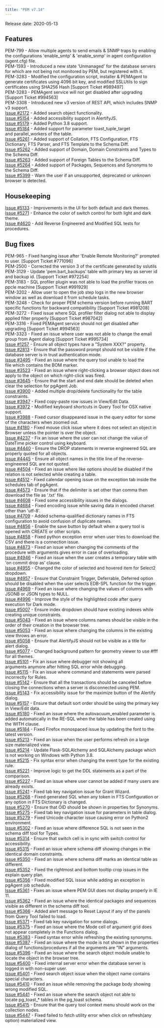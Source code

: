 ```yaml
---
title: "PEM v7.14"
---
```


Release date: 2020-05-13

## Features

PEM-799 - Allow multiple agents to send emails & SNMP traps by enabling the configurations 'enable_smtp' & 'enable_snmp' in agent configuration (agent.cfg) file.  
PEM-1593 - Introduced a new state 'Unmanaged' for the database servers for which are not being not monitored by PEM, but registered with it.  
PEM-3283 - Modified the configuration script, installer & PEMAgent to generate certificates using 4096 bit key, and modified SSLUtils to sign certificates using SHA256 Hash \[Support Ticket #989497]  
PEM-3283 - PEMAgent service will not get disabled after upgrading \[Support Ticket #994563]  
PEM-3308 - Introduced new v3 version of REST API, which includes SNMP v3 support.  
[Issue #2172](https://redmine.postgresql.org/issues/2172) - Added search object functionality.  
[Issue #5154](https://redmine.postgresql.org/issues/5154) - Added accessibility support in AlertifyJS.  
[Issue #5179](https://redmine.postgresql.org/issues/5179) - Added Python 3.8 support.  
[Issue #5184](https://redmine.postgresql.org/issues/5184) - Added support for parameter toast_tuple_target and parallel_workers of the table.  
[Issue #5261](https://redmine.postgresql.org/issues/5261) - Added support of Collation, FTS Configuration, FTS Dictionary, FTS Parser, and FTS Template to the Schema Diff.  
[Issue #5262](https://redmine.postgresql.org/issues/5262) - Added support of Domain, Domain Constraints and Types to the Schema Diff.  
[Issue #5263](https://redmine.postgresql.org/issues/5263) - Added support of Foreign Tables to the Schema Diff.  
[Issue #5264](https://redmine.postgresql.org/issues/5264) - Added support of Packages, Sequences and Synonyms to the Schema Diff.  
[Issue #5399](https://redmine.postgresql.org/issues/5399) - Warn the user if an unsupported, deprecated or unknown browser is detected.

## Housekeeping

[Issue #5133](https://redmine.postgresql.org/issues/5133) - Improvements in the UI for both default and dark themes.  
[Issue #5271](https://redmine.postgresql.org/issues/5271) - Enhance the color of switch control for both light and dark theme.  
[Issue #4620](https://redmine.postgresql.org/issues/4620) - Add Reverse Engineered and Modified SQL tests for procedures.

## Bug fixes

PEM-965 - Fixed hanging issue after 'Enable Remote Monitoring?' prompted to user. \[Support Ticket #771096]  
PEM-2500 - Corrected the version 3 of the certificate generated by sslutils  
PEM-3129 - Update 'pem.bart_backups' table with primary key as server id and backup id. \[Support Ticket #972254]  
PEM-3183 - SQL profiler plugin was not able to load the profiler traces on ppcle machine \[Support Ticket #991929]  
PEM-3202 - Allow user to open the job step logs in the new browser window as well as download it from schedule tasks.  
PEM-3248 - Check for proper PEM schema version before running BART specific functions for backward compatibility \[Support Ticket #981208]  
PEM-3272 - Fixed issue where SQL profiler filter dialog not able to display applied filter properly \[Support Ticket #987042]  
PEM-3316 - Fixed PEMAgent service should not get disabled after upgrading \[Support Ticket #994563]  
PEM-3323 - Fixed an issue where user was not able to change the email group from Agent dialog \[Support Ticket #995734]  
[Issue #1257](https://redmine.postgresql.org/issues/1257) - Ensure all object types have a "System XXX?" property.  
[Issue #2813](https://redmine.postgresql.org/issues/2813) - Ensure that the password prompt should not be visible if the database server is in trust authentication mode.  
[Issue #3495](https://redmine.postgresql.org/issues/3495) - Fixed an issue where the query tool unable to load the file which contains the BOM marker.  
[Issue #3523](https://redmine.postgresql.org/issues/3523) - Fixed an issue where right-clicking a browser object does not apply to the object on which right-click was fired.  
[Issue #3645](https://redmine.postgresql.org/issues/3645) - Ensure that the start and end date should be deleted when clear the selection for pgAgent Job.  
[Issue #3900](https://redmine.postgresql.org/issues/3900) - Added multiple drop/delete functionality for the table constraints.  
[Issue #3947](https://redmine.postgresql.org/issues/3947) - Fixed copy-paste row issues in View/Edit Data.  
[Issue #3972](https://redmine.postgresql.org/issues/3972) - Modified keyboard shortcuts in Query Tool for OSX native support.  
[Issue #3988](https://redmine.postgresql.org/issues/3988) - Fixed cursor disappeared issue in the query editor for some of the characters when zoomed out.  
[Issue #4180](https://redmine.postgresql.org/issues/4180) - Fixed mouse click issue where it does not select an object in Browser unless the pointer is over the object.  
[Issue #4237](https://redmine.postgresql.org/issues/4237) - Fix an issue where the user can not change the value of DateTime picker control using keyboard.  
[Issue #4440](https://redmine.postgresql.org/issues/4440) - Ensure the DROP statements in reverse engineered SQL are properly quoted for all objects.  
[Issue #4445](https://redmine.postgresql.org/issues/4445) - Ensure all object names in the title line of the reverse-engineered SQL are not quoted.  
[Issue #4504](https://redmine.postgresql.org/issues/4504) - Fixed an issue where like options should be disabled if the relation is not selected while creating a table.  
[Issue #4512](https://redmine.postgresql.org/issues/4512) - Fixed calendar opening issue on the exception tab inside the schedules tab of pgAgent.  
[Issue #4573](https://redmine.postgresql.org/issues/4573) - Ensure that if the delimiter is set other than comma then download the file as '.txt' file.  
[Issue #4608](https://redmine.postgresql.org/issues/4608) - Fixed some accessibility issues in the dialogs.  
[Issue #4684](https://redmine.postgresql.org/issues/4684) - Fixed encoding issue while saving data in encoded charset other than 'utf-8'.  
[Issue #4709](https://redmine.postgresql.org/issues/4709) - Added schema-qualified dictionary names in FTS configuration to avoid confusion of duplicate names.  
[Issue #4856](https://redmine.postgresql.org/issues/4856) - Enable the save button by default when a query tool is opened with CREATE or other scripts.  
[Issue #4858](https://redmine.postgresql.org/issues/4858) - Fixed python exception error when user tries to download the CSV and there is a connection issue.  
[Issue #4873](https://redmine.postgresql.org/issues/4873) - Fixed an issue when changing the comments of the procedure with arguments gives error in case of overloading.  
[Issue #4946](https://redmine.postgresql.org/issues/4946) - Fixed an issue when the user creates a temporary table with 'on commit drop as' clause.  
[Issue #4955](https://redmine.postgresql.org/issues/4955) - Changed the color of selected and hovered item for Select2 dropdown.  
[Issue #4957](https://redmine.postgresql.org/issues/4957) - Ensure that Constraint Trigger, Deferrable, Deferred option should be disabled when the user selects EDB-SPL function for the trigger.  
[Issue #4969](https://redmine.postgresql.org/issues/4969) - Fixed an issue where changing the values of columns with JSONB or JSON types to NULL.  
[Issue #4996](https://redmine.postgresql.org/issues/4996) - Improve the style of the highlighted code after query execution for Dark mode.  
[Issue #5007](https://redmine.postgresql.org/issues/5007) - Ensure index dropdown should have existing indexes while creating unique constraints.  
[Issue #5043](https://redmine.postgresql.org/issues/5043) - Fixed an issue where columns names should be visible in the order of their creation in the browser tree.  
[Issue #5053](https://redmine.postgresql.org/issues/5053) - Fixed an issue where changing the columns in the existing view throws an error.  
[Issue #5058](https://redmine.postgresql.org/issues/5058) - Ensure that AlertifyJS should not be visible as a title for alert dialog.  
[Issue #5077](https://redmine.postgresql.org/issues/5077) - Changed background pattern for geometry viewer to use #fff for all themes.  
[Issue #5101](https://redmine.postgresql.org/issues/5101) - Fix an issue where debugger not showing all arguments anymore after hitting SQL error while debugging.  
[Issue #5115](https://redmine.postgresql.org/issues/5115) - Fix an issue where command and statements were parsed incorrectly for Rules.  
[Issue #5142](https://redmine.postgresql.org/issues/5142) - Ensure that all the transactions should be canceled before closing the connections when a server is disconnected using PEM.  
[Issue #5143](https://redmine.postgresql.org/issues/5143) - Fix accessibility issue for the maximize button of the Alertify dialog.  
[Issue #5157](https://redmine.postgresql.org/issues/5157) - Ensure that default sort order should be using the primary key in View/Edit data.  
[Issue #5180](https://redmine.postgresql.org/issues/5180) - Fixed an issue where the autovacuum_enabled parameter is added automatically in the RE-SQL when the table has been created using the WITH clause.  
[Issue #5184](https://redmine.postgresql.org/issues/5184) - Fixed Firefox monospaced issue by updating the font to the latest version.  
[Issue #5213](https://redmine.postgresql.org/issues/5213) - Fixed an issue when the user performs refresh on a large size materialized view.  
[Issue #5214](https://redmine.postgresql.org/issues/5214) - Update Flask-SQLAlchemy and SQLAlchemy package which is not working on Windows with Python 3.8.  
[Issue #5215](https://redmine.postgresql.org/issues/5215) - Fix syntax error when changing the event type for the existing rule.  
[Issue #5221](https://redmine.postgresql.org/issues/5221) - Improve logic to get the DDL statements as a part of the comparison.  
[Issue #5227](https://redmine.postgresql.org/issues/5227) - Fixed an issue where user cannot be added if many users are already exists.  
[Issue #5241](https://redmine.postgresql.org/issues/5241) - Fixed tab key navigation issue for Grant Wizard.  
[Issue #5268](https://redmine.postgresql.org/issues/5268) - Fixed generated SQL when any token in FTS Configuration or any option in FTS Dictionary is changed.  
[Issue #5270](https://redmine.postgresql.org/issues/5270) - Ensure that OID should be shown in properties for Synonyms.  
[Issue #5275](https://redmine.postgresql.org/issues/5275) - Fixed tab key navigation issue for parameters in table dialog.  
[Issue #5279](https://redmine.postgresql.org/issues/5279) - Fixed Unicode character issue causing error on Python2 environment.  
[Issue #5302](https://redmine.postgresql.org/issues/5302) - Fixed an issue where difference SQL is not seen in the schema diff tool for Types.  
[Issue #5314](https://redmine.postgresql.org/issues/5314) - Ensure that switch cell is in sync with switch control for accessibility.  
[Issue #5315](https://redmine.postgresql.org/issues/5315) - Fixed an issue where schema diff showing changes in the identical domain constraints.  
[Issue #5350](https://redmine.postgresql.org/issues/5350) - Fixed an issue where schema diff marks an identical table as different.  
[Issue #5352](https://redmine.postgresql.org/issues/5352) - Fixed the rightmost and bottom tooltip crop issues in the explain query plan.  
[Issue #5356](https://redmine.postgresql.org/issues/5356) - Fixed modified SQL issue while adding an exception in pgAgent job schedule.  
[Issue #5361](https://redmine.postgresql.org/issues/5361) - Fixes an issue where PEM GUI does not display properly in IE 11.  
[Issue #5362](https://redmine.postgresql.org/issues/5362) - Fixed an issue where the identical packages and sequences visible as different in the schema diff tool.  
[Issue #5366](https://redmine.postgresql.org/issues/5366) - Added alert message to Reset Layout if any of the panels from Query Tool failed to load.  
[Issue #5371](https://redmine.postgresql.org/issues/5371) - Fixed tab key navigation for some dialogs.  
[Issue #5375](https://redmine.postgresql.org/issues/5375) - Fixed an issue where the Mode cell of argument grid does not appear completely in the Functions dialog.  
[Issue #5383](https://redmine.postgresql.org/issues/5383) - Fixed syntax error while refreshing the existing synonyms.  
[Issue #5387](https://redmine.postgresql.org/issues/5387) - Fixed an issue where the mode is not shown in the properties dialog of functions/procedures if all the arguments are "IN" arguments.  
[Issue #5396](https://redmine.postgresql.org/issues/5396) - Fixed an issue where the search object module unable to locate the object in the browser tree.  
[Issue #5400](https://redmine.postgresql.org/issues/5400) - Fixed internal server error when the database server is logged in with non-super user.  
[Issue #5401](https://redmine.postgresql.org/issues/5401) - Fixed search object issue when the object name contains special characters.  
[Issue #5410](https://redmine.postgresql.org/issues/5410) - Fixed an issue while removing the package body showing wrong modified SQL.  
[Issue #5441](https://redmine.postgresql.org/issues/5441) - Fixed an issue where the search object not able to locate pg_toast\_\* tables in the pg_toast schema.  
[Issue #5415](https://redmine.postgresql.org/issues/5415) - Ensure that the query tool context menu should work on the collection nodes.  
[Issue #5447](https://redmine.postgresql.org/issues/5447) - Fixed failed to fetch utility error when click on refresh(any option) materialized view.
